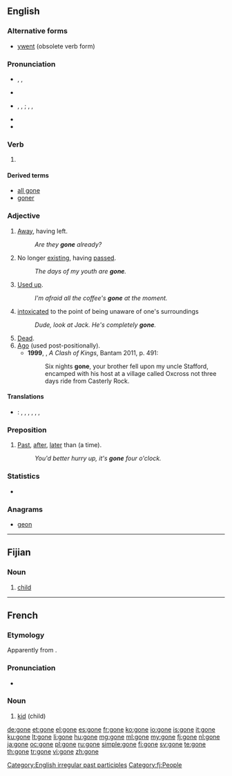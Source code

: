 {{also|góneʼ}}
==English==

===Alternative forms===
* [[ywent]] (obsolete verb form)

===Pronunciation===
* {{a|RP}} {{enPR|gŏn}}, {{IPA|/ɡɒn/}}, {{X-SAMPA|/gQn/}}
* {{rhymes|ɒn}}
* {{a|GenAm}} {{IPA|/ɡɔn/}}, {{X-SAMPA|/gOn/}}, {{enPR|gôn}}; {{a|cot-caught}} {{IPA|/ɡɑn/}}, {{X-SAMPA|/gAn/}}, {{enPR|gŏn}}
* {{rhymes|ɔːn}}
* {{audio|en-us-gone.ogg|Audio (US)}}

===Verb===
{{en-verb form}}

# {{past participle of|go}}

====Derived terms====
* [[all gone]]
* [[goner]]

===Adjective===
{{en-adj|-|-}}

# [[away|Away]], having left.
#: ''Are they '''gone''' already?''
# No longer [[existing]], having [[passed]].
#: ''The days of my youth are '''gone'''.''
# [[used up|Used up]].
#: ''I'm afraid all the coffee's '''gone''' at the moment.''
# [[intoxicated]] to the point of being unaware of one's surroundings
#: ''Dude, look at Jack. He's completely '''gone'''.''
# [[dead|Dead]].
# [[ago|Ago]] (used post-positionally).
#* '''1999''', {{w|George RR Martin}}, ''A Clash of Kings'', Bantam 2011, p. 491:
#*: Six nights '''gone''', your brother fell upon my uncle Stafford, encamped with his host at a village called Oxcross not three days ride from Casterly Rock.

====Translations====
{{checktrans-top}}
* {{ttbc|Spanish}}: {{t|es|ido}}, {{t|es|llevado}}, {{t|es|desaparecido|m}}, {{t|es|quitado}}, {{t|es|separado}}, {{t|es|faltando}}, {{t|es|abulido}}
{{trans-mid}}
{{trans-bottom}}

===Preposition===
{{en-prep}}

# {{British|informal}} [[past|Past]], [[after]], [[later]] than (a time).
#: ''You'd better hurry up, it's '''gone''' four o'clock.''

===Statistics===
* {{rank|along|four|wish|328|gone|times|girl|during}}

===Anagrams===
* [[geon#English|geon]]

[[Category:English irregular past participles]]
----

==Fijian==

===Noun===
{{head|fj|noun}}

# [[child]]

[[Category:fj:People]]

----

==French==

===Etymology===
Apparently from {{etyl|frp|fr}}.

===Pronunciation===
* {{IPA|/gon/|lang=fr}}

===Noun===
{{fr-noun|m}}

# {{context|Lyon|_|dialect|lang=fr}} [[kid]] (child)

[[de:gone]]
[[et:gone]]
[[el:gone]]
[[es:gone]]
[[fr:gone]]
[[ko:gone]]
[[io:gone]]
[[is:gone]]
[[it:gone]]
[[ku:gone]]
[[lt:gone]]
[[li:gone]]
[[hu:gone]]
[[mg:gone]]
[[ml:gone]]
[[my:gone]]
[[fj:gone]]
[[nl:gone]]
[[ja:gone]]
[[oc:gone]]
[[pl:gone]]
[[ru:gone]]
[[simple:gone]]
[[fi:gone]]
[[sv:gone]]
[[te:gone]]
[[th:gone]]
[[tr:gone]]
[[vi:gone]]
[[zh:gone]]